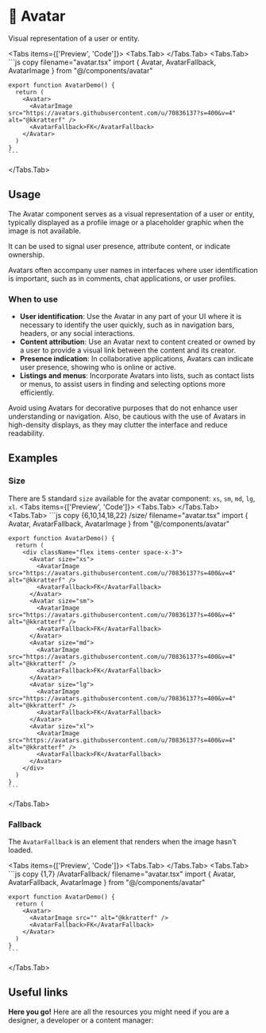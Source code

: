 
# 💠 Avatar

Visual representation of a user or entity.

<Tabs items={['Preview', 'Code']}>
  <Tabs.Tab>
    <AvatarPreview />
  </Tabs.Tab>
  <Tabs.Tab>
    ```js copy filename="avatar.tsx"
    import { Avatar, AvatarFallback, AvatarImage } from "@/components/avatar"
    
    export function AvatarDemo() {
      return (
        <Avatar>
          <AvatarImage src="https://avatars.githubusercontent.com/u/70836137?s=400&v=4" alt="@kkratterf" />
          <AvatarFallback>FK</AvatarFallback>
        </Avatar>
      )
    }
    ```
  </Tabs.Tab>
</Tabs>


## Usage

The Avatar component serves as a visual representation of a user or entity, typically displayed as a profile image or a placeholder graphic when the image is not available. 

It can be used to signal user presence, attribute content, or indicate ownership.

Avatars often accompany user names in interfaces where user identification is important, such as in comments, chat applications, or user profiles.

### When to use
- **User identification**: Use the Avatar in any part of your UI where it is necessary to identify the user quickly, such as in navigation bars, headers, or any social interactions.
- **Content attribution**: Use an Avatar next to content created or owned by a user to provide a visual link between the content and its creator.
- **Presence indication**: In collaborative applications, Avatars can indicate user presence, showing who is online or active.
- **Listings and menus**: Incorporate Avatars into lists, such as contact lists or menus, to assist users in finding and selecting options more efficiently.

Avoid using Avatars for decorative purposes that do not enhance user understanding or navigation. Also, be cautious with the use of Avatars in high-density displays, as they may clutter the interface and reduce readability.


## Examples

### Size
There are 5 standard `size` available for the avatar component: `xs`, `sm`, `md`, `lg`, `xl`.
<Tabs items={['Preview', 'Code']}>
  <Tabs.Tab>
    <AvatarSize />
  </Tabs.Tab>
  <Tabs.Tab>
    ```js copy {6,10,14,18,22} /size/ filename="avatar.tsx"
    import { Avatar, AvatarFallback, AvatarImage } from "@/components/avatar"
    
    export function AvatarDemo() {
      return (
        <div className="flex items-center space-x-3">
          <Avatar size="xs">
            <AvatarImage src="https://avatars.githubusercontent.com/u/70836137?s=400&v=4" alt="@kkratterf" />
            <AvatarFallback>FK</AvatarFallback>
          </Avatar>
          <Avatar size="sm">
            <AvatarImage src="https://avatars.githubusercontent.com/u/70836137?s=400&v=4" alt="@kkratterf" />
            <AvatarFallback>FK</AvatarFallback>
          </Avatar>
          <Avatar size="md">
            <AvatarImage src="https://avatars.githubusercontent.com/u/70836137?s=400&v=4" alt="@kkratterf" />
            <AvatarFallback>FK</AvatarFallback>
          </Avatar>
          <Avatar size="lg">
            <AvatarImage src="https://avatars.githubusercontent.com/u/70836137?s=400&v=4" alt="@kkratterf" />
            <AvatarFallback>FK</AvatarFallback>
          </Avatar>
          <Avatar size="xl">
            <AvatarImage src="https://avatars.githubusercontent.com/u/70836137?s=400&v=4" alt="@kkratterf" />
            <AvatarFallback>FK</AvatarFallback>
          </Avatar>
        </div>
      )
    }
    ```
  </Tabs.Tab>
</Tabs>


### Fallback

The `AvatarFallback` is an element that renders when the image hasn't loaded.

<Tabs items={['Preview', 'Code']}>
  <Tabs.Tab>
    <AvatarExampleFallback />
  </Tabs.Tab>
  <Tabs.Tab>
    ```js copy {1,7} /AvatarFallback/ filename="avatar.tsx"
    import { Avatar, AvatarFallback, AvatarImage } from "@/components/avatar"
    
    export function AvatarDemo() {
      return (
        <Avatar>
          <AvatarImage src="" alt="@kkratterf" />
          <AvatarFallback>FK</AvatarFallback>
        </Avatar>
      )
    }
    ```
  </Tabs.Tab>
</Tabs>


## Useful links

**Here you go!** Here are all the resources you might need if you are a designer, a developer or a content manager:

<Cards className='mt-8'>
  <Card
    title="🤖 Storybook"
    href="https://www.stories.fusillo.aldente.design/?path=/docs/components-avatar--documentation"
  />
  <Card
    title="🪄 Figma"
    href="https://www.figma.com/file/acdO58jx9zgGfkKu6htrx2/%F0%9F%94%B5-Fusillo-Design-System?type=design&node-id=164%3A293&mode=design&t=ADS6PLdzJ7eQkKd7-1"
  />
  <Card
    title="🐝 API Reference"
    href="https://www.radix-ui.com/primitives/docs/components/avatar#api-reference"
  />
</Cards>  